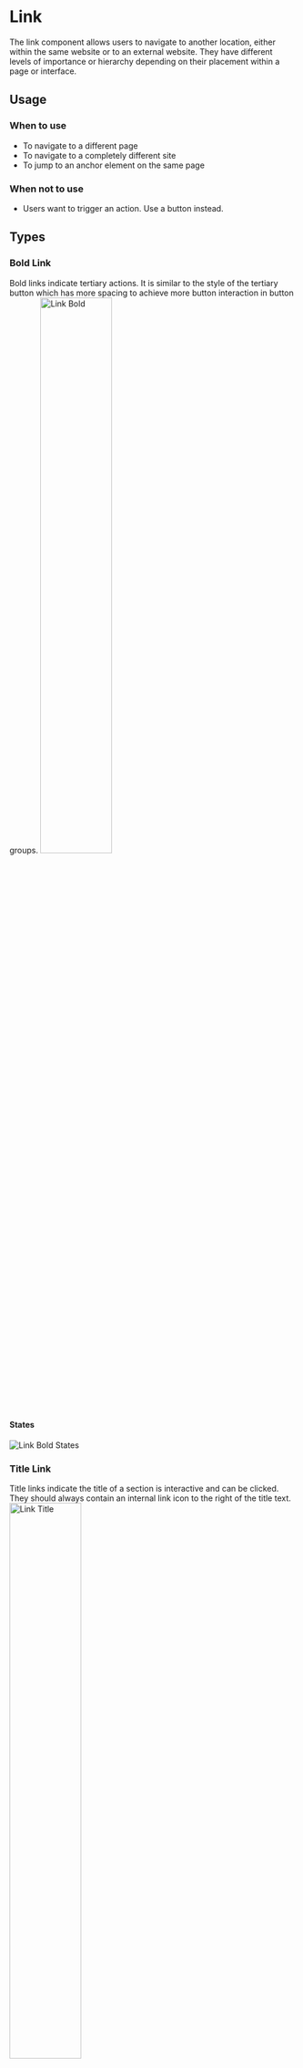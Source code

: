 


<Meta of={LinkStories} /> 


# Link
The link component allows users to navigate to another location, either within the same website or to an external website. They have different levels of importance or hierarchy depending on their placement within a page or interface.

## Usage

### When to use
- To navigate to a different page
- To navigate to a completely different site
- To jump to an anchor element on the same page
 
### When not to use
- Users want to trigger an action. Use a button instead.

## Types

### Bold Link
Bold links indicate tertiary actions. It is similar to the style of the tertiary button which has more spacing to achieve more button interaction in button groups.
<img src={LinkBold} alt="Link Bold" width="50%" />

#### States
<img src={LinkBoldStates} alt="Link Bold States" />

### Title Link
Title links indicate the title of a section is interactive and can be clicked. They should always contain an internal link icon to the right of the title text.
<img src={LinkTitle} alt="Link Title" width="50%" />

#### States
<img src={LinkTitleStates} alt="Link Title States" />

### Menu Link
This style is supposed to be used in some kind of a menu like the menu in a footer.
<img src={LinkMenu} alt="Link Menu" width="50%" />

#### States
<img src={LinkMenuStates} alt="Link Menu States" />

### Inline Link
Inline links should assume the text properties of the content they are nested within.
> Since inline links natively follow the text size and style of a text paragraph, there are no fixed sizes for the type of link.

<img src={LinkInline} alt="Link Inline" width="50%" />

#### States
<img src={LinkInlineStates} alt="Link Inline States" />

**Default**\
Native underlined text style. Text color is `ocean-500`.

**Hover**\
Text color is `ocean-600`.

**Pressed**\
Text color is `ocean-700`.

**Focus**\
Text color is `ocean-500`. Text has a native browser outline of 1px outline width.

### Inline Link Error
<img src={LinkInlineError} alt="Link Inline Error" width="50%" />

#### States
<img src={LinkInlineErrorStates} alt="Link Inline Error States" />

**Default**\
Native underlined text style. Text color is `red-500`.

**Hover**\
Text color is `red-600`.

**Pressed**\
Text color is `red-700`.

**Focus**\
Text color is `red-500`. Text has a native browser outline of 1px outline width.

## Icon placement

### Icon left
Links with functional or decorative icons should be placed to the left of a link.
<img src={LinkIconLeft} alt="Link Icon Left" width="50%" />

#### Example
<img src={LinkIconPlacementLeft} alt="Link Icon Placement Left" />

### Icon right
Normally, links with right-aligned icons should be used as links with a right-arrow icon. This is used to make it clear to users that they are changing the page because they want to find out detailed information about a topic, for example.
<img src={LinkIconRight} alt="Link Icon Right" width="50%" />

#### Example
<img src={LinkIconPlacementRight} alt="Link Icon Placement Right" />

## Size
There are four different link sizes that can be used flexibly: 14px, 16px, 18px and 20px.
<img src={LinkSizes} alt="Link Size" />

## Text size alignment
<img src={LinkFontSizeAlignment} alt="Link Font Size Alignment" width="50%" />
The size of link text components **(2)** should inherit the font size of the body copy **(1)** preceding it.


## Mouse interaction
All link variants are clickable together with the icons placed in front of or behind them. Only one target is defined as a link-url and cannot contain two separate ones. The click area corresponds to the height and width of the respective link size.
<img src={LinkMouseInteraction} alt="Link Mouse Interaction" width="50%" />


***
Check out the Figma component: **[Link](https://www.figma.com/file/zPvPwPgb4EsYFXKC2nhzSG/Infineon-DDS-%7C-Main?type=design&node-id=2610-6235&mode=design&t=xVWOPkYnUvh53BSW-4)**
***